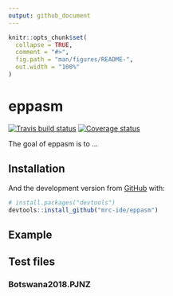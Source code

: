 ```yaml
---
output: github_document
---
```


<!-- README.md is generated from README.Rmd. Please edit that file -->

```r
knitr::opts_chunk$set(
  collapse = TRUE,
  comment = "#>",
  fig.path = "man/figures/README-",
  out.width = "100%"
)
```
# eppasm

[![Travis build status](https://travis-ci.org/mrc-ide/eppasm.svg?branch=new-master)](https://travis-ci.org/mrc-ide/eppasm)
[![Coverage status](https://codecov.io/gh/mrc-ide/eppasm/branch/new-master/graph/badge.svg)](https://codecov.io/github/mrc-ide/eppasm?branch=new-master)


The goal of eppasm is to ...

## Installation

And the development version from [GitHub](https://github.com/) with:

``` r
# install.packages("devtools")
devtools::install_github("mrc-ide/eppasm")
```
## Example

## Test files

### Botswana2018.PJNZ
